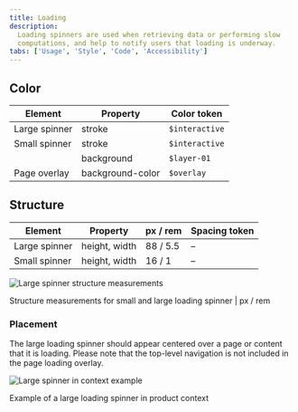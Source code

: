 ```yaml
---
title: Loading
description:
  Loading spinners are used when retrieving data or performing slow
  computations, and help to notify users that loading is underway.
tabs: ['Usage', 'Style', 'Code', 'Accessibility']
---
```


## Color

| Element       | Property         | Color token    |
| ------------- | ---------------- | -------------- |
| Large spinner | stroke           | `$interactive` |
| Small spinner | stroke           | `$interactive` |
|               | background       | `$layer-01`    |
| Page overlay  | background-color | `$overlay`     |

## Structure

| Element       | Property      | px / rem | Spacing token |
| ------------- | ------------- | -------- | ------------- |
| Large spinner | height, width | 88 / 5.5 | –             |
| Small spinner | height, width | 16 / 1   | –             |

<div className="image--fixed">

![Large spinner structure measurements](images/loading-style-1.png)

</div>

<Caption>
  Structure measurements for small and large loading spinner | px / rem
</Caption>

### Placement

The large loading spinner should appear centered over a page or content that it
is loading. Please note that the top-level navigation is not included in the
page loading overlay.

<div className="image--fixed">

![Large spinner in context example](images/loading-style-4.png)

</div>

<Caption>Example of a large loading spinner in product context</Caption>
